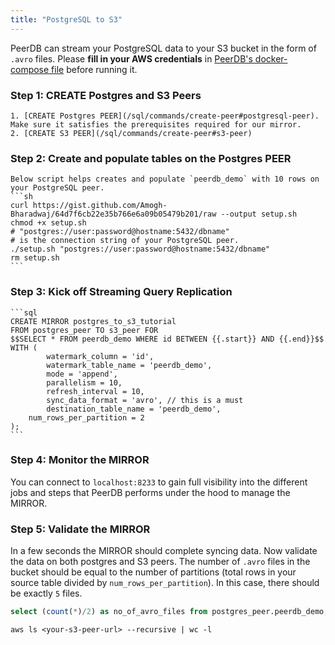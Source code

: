 ```yaml
---
title: "PostgreSQL to S3"
---
```


PeerDB can stream your PostgreSQL data to your S3 bucket in the form of `.avro` files. Please **fill in your AWS credentials** in [PeerDB's docker-compose file](https://github.com/PeerDB-io/peerdb/blob/e9fe3e03e242abc37a7526d7132c1f7232e00e5f/docker-compose.yml#L89-L91C36) before running it. 

### Step 1: CREATE Postgres and S3 Peers
    1. [CREATE Postgres PEER](/sql/commands/create-peer#postgresql-peer). Make sure it satisfies the prerequisites required for our mirror.
    2. [CREATE S3 PEER](/sql/commands/create-peer#s3-peer)

### Step 2: Create and populate tables on the Postgres PEER
    Below script helps creates and populate `peerdb_demo` with 10 rows on your PostgreSQL peer.
    ```sh
    curl https://gist.github.com/Amogh-Bharadwaj/64d7f6cb22e35b766e6a09b05479b201/raw --output setup.sh
    chmod +x setup.sh
    # "postgres://user:password@hostname:5432/dbname" 
    # is the connection string of your PostgreSQL peer.
    ./setup.sh "postgres://user:password@hostname:5432/dbname"
    rm setup.sh
    ```

### Step 3: Kick off Streaming Query Replication
    
    ```sql
    CREATE MIRROR postgres_to_s3_tutorial
    FROM postgres_peer TO s3_peer FOR
    $$SELECT * FROM peerdb_demo WHERE id BETWEEN {{.start}} AND {{.end}}$$
    WITH (
            watermark_column = 'id',
            watermark_table_name = 'peerdb_demo',
            mode = 'append',
            parallelism = 10,
            refresh_interval = 10,
            sync_data_format = 'avro', // this is a must
            destination_table_name = 'peerdb_demo',
        num_rows_per_partition = 2
    );
    ```
    
### Step 4: Monitor the MIRROR
You can connect to ``localhost:8233`` to gain full visibility into the different jobs and steps that PeerDB performs under the hood to manage the MIRROR.

### Step 5: Validate the MIRROR
In a few seconds the MIRROR should complete syncing data. Now validate the data on both postgres and S3 peers. The number of `.avro` files in the bucket should be equal to the number of partitions (total rows in your source table divided by `num_rows_per_partition`). In this case, there should be exactly `5` files.
```sql
select (count(*)/2) as no_of_avro_files from postgres_peer.peerdb_demo;
```

```shell
aws ls <your-s3-peer-url> --recursive | wc -l
```